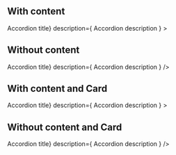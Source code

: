 
<Meta title="Components/Accordion" />

## With content

<Canvas isExpanded>
  <Story name="With content">
    <Container>
      <Accordion
        title={<Stats title="Accordion sub title">Accordion title</Stats>}
        description={
          <Paragraph secondary small>
            Accordion description
          </Paragraph>
        }
      >
        <ImgFixed src={Land.get().getParcelImage([-29, 55])} dimension="wide" />
      </Accordion>
    </Container>
  </Story>
</Canvas>

<Divider size="small" />

## Without content

<Canvas isExpanded>
  <Story name="Without content">
    <Container>
      <Accordion
        title={<Stats title="Accordion sub title">Accordion title</Stats>}
        description={
          <Paragraph secondary small>
            Accordion description
          </Paragraph>
        }
      />
    </Container>
  </Story>
</Canvas>

<Divider size="small" />

## With content and Card

<Canvas isExpanded>
  <Story name="With content and Card">
    <Card style={{ width: '100%' }}>
      <Card.Content>
        <Accordion
          title={<Stats title="Accordion sub title">Accordion title</Stats>}
          description={
            <Paragraph secondary small>
              Accordion description
            </Paragraph>
          }
        >
          <ImgFixed
            src={Land.get().getParcelImage([-108, -30])}
            dimension="wide"
          />
        </Accordion>
      </Card.Content>
    </Card>
  </Story>
</Canvas>

<Divider size="small" />

## Without content and Card

<Canvas isExpanded>
  <Story name="Without content and Card">
    <Card style={{ width: '100%' }}>
      <Card.Content>
        <Accordion
          title={<Stats title="Accordion sub title">Accordion title</Stats>}
          description={
            <Paragraph secondary small>
              Accordion description
            </Paragraph>
          }
        />
      </Card.Content>
    </Card>
  </Story>
</Canvas>

<Divider size="small" />
